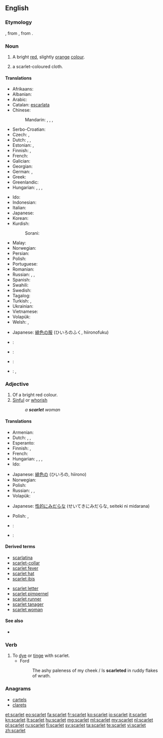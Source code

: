 {{wikipedia|scarlet (color)}}
{{also|Scarlet|Scarlett}}
==English==
{{rfc-auto}}

===Etymology===
{{etyl|fro}} {{term|escarlate|lang=fro||a type of cloth}}, from {{etyl|ML.}} {{term|scarlatum||scarlet cloth|lang=la}}, from {{etyl|fa}} {{term|سقرلات|sc=fa-Arab|tr=saqerlât||a warm woollen cloth}}.

===Noun===
{{en-noun}}

# A bright [[red]], slightly [[orange]] [[color|colour]].
#: {{color panel|FF2400}}
# a scarlet-coloured cloth.

====Translations====
{{trans-top|colour}}
* Afrikaans: {{t-|af|bloedrooi}}
* Albanian: {{t-|sq|ngjyrë alle}}
* Arabic: {{t-|ar|قرمزي|tr=qirmiziy}}
* Catalan: [[escarlata]]
* Chinese:
*: Mandarin: {{t|cmn|深紅色|sc=Hani}},  {{t|cmn|深红色|tr=shēnhóngsè|sc=Hani}},  {{t|cmn|緋紅|sc=Hani}},  {{t|cmn|绯红|tr=fēihóng|sc=Hani}}
* Serbo-Croatian: {{t-|sh|crven}}
* Czech: {{t-|cs|šarlatová barva}},  {{t-|cs|purpur}}
* Dutch: {{t+|nl|scharlaken|n}}, {{t+|nl|scharlakenrood|n}}, {{t+|nl|vuurrood|n}}
* Estonian: {{t-|et|sarlakpunane}},  {{t-|et|ergav}}
* Finnish: {{t-|fi|helakanpunainen}}, {{t+|fi|tulipunainen}}
* French: {{t+|fr|écarlate}}
* Galician: {{t+|gl|escarlata}}
* Georgian: {{t+|ka|ალისფერი}}
* German: {{t-|de|Scharlachrot|n}}, {{t+|de|Scharlach|m}}
* Greek: {{t+|el|κόκκινος|m|tr=kókkinos}}
* Greenlandic: {{t-|kl|aappallarissoq}}
* Hungarian: {{t+|hu|skarlát}}, {{t+|hu|skarlátpiros}}, {{t+|hu|skarlátvörös}}, {{t-|hu|élénkvörös}}
{{trans-mid}}
* Ido: {{t+|io|skarlato}}
* Indonesian: {{t+|id|merah tua}}
* Italian: {{t+|it|scarlatto}}
* Japanese: {{t-|ja|緋色|tr=ひいろ, hiiro}}
* Korean: {{t-|ko|스칼렛|tr=seukalres|sc=Hang}}
* Kurdish:
*: Sorani: {{t|ku|ئاڵ|tr=al|sc=ku-Arab}}
* Malay: {{t+|ms|merah}}
* Norwegian: {{t-|no|skarlagen|n}}
* Persian: {{t-|fa|سقرلات|tr=saqerlât|sc=fa-Arab}}
* Polish: {{t-|pl|szkarłat|m}}
* Portuguese: {{t+|pt|escarlate}}
* Romanian: {{t-|ro|stacojiu|n}}
* Russian: {{t+|ru|алый|tr=ályj}},  {{t+|ru|багровый|tr=bagróvyj}},  {{t+|ru|багряный|tr=bagrjányj}}
* Spanish: {{t+|es|escarlata|f}}
* Swahili: {{t+|sw|nyekundu}}
* Swedish: {{t+|sv|scharlakansrött}}
* Tagalog: {{t-|tl|iskarlata}}
* Turkish: {{t+|tr|kızıl}},  {{t+|tr|kırmızı}}
* Ukrainian: {{t-|uk|яскраво-червоний|tr=jaskravo-červonyj}}
* Vietnamese: {{t+|vi|đĩ}}
* Volapük: {{t-|vo|skarlataköl}}
* Welsh: {{t+|cy|coch}}, {{t-|cy|ysgarlad}}
{{trans-bottom}}

{{trans-top|cloth}}
* Japanese: [[緋色]]の[[服]] (ひいろのふく, hiironofuku)
{{trans-mid}}
{{trans-bottom}}

{{checktrans-top}}
* {{ttbc|he}}: {{t-|he|שני|m|alt=שָׁנִי}}
* {{ttbc|fa}}: {{t-|fa|پارچه مخمل}}
{{trans-mid}}
* {{ttbc|pt}}: {{t+|pt|escarlate}}
* {{ttbc|es}}: {{t-|es|escarlatina}}, {{t+|es|escarlata}}
{{trans-bottom}}

===Adjective===
{{en-adj}}

# Of a bright red colour.
# [[sinful|Sinful]] or [[whorish]]
#: ''a '''scarlet''' woman''

====Translations====
{{trans-top|colour}}
* Armenian: {{t-|hy|ալ|tr=al}}
* Dutch: {{t+|nl|scharlaken|n}}, {{t+|nl|scharlakenrood|n}}, {{t+|nl|vuurrood|n}}
* Esperanto: {{t-|eo|skarlata}}
* Finnish: {{t-|fi|helakanpunainen}}, {{t+|fi|tulipunainen}}
* French: {{t+|fr|écarlate}}
* Hungarian: {{t+|hu|skarlát}}, {{t+|hu|skarlátpiros}}, {{t+|hu|skarlátvörös}}, {{t-|hu|élénkvörös}}
* Ido: {{t+|io|skarlata}}
{{trans-mid}}
* Japanese: [[緋色]]の (ひいろの, hiirono)
* Norwegian: {{t-|no|skarlagen}}
* Polish: {{t+|pl|szkarłatny}}
* Russian: {{t+|ru|алый|tr=ályj}},  {{t+|ru|багровый|tr=bagróvyj}},  {{t+|ru|багряный|tr=bagrjányj}}
* Volapük: {{t-|vo|skarlatakölik}}
{{trans-bottom}}

{{trans-top|sinful}}
* Japanese: [[性的にみだらな]] (せいてきにみだらな, seiteki ni midarana)
{{trans-mid}}
* Polish: {{t+|pl|grzeszny}},  {{t+|pl|nierządny}}
{{trans-bottom}}

{{checktrans-top}}
* {{ttbc|de}} : {{t-|de|scharlach}}
{{trans-mid}}
* {{ttbc|es}} : {{t+|es|escarlata}}
{{trans-bottom}}

====Derived terms====
{{top2}}
* [[scarlatina]]
* [[scarlet-collar]]
* [[scarlet fever]]
* [[scarlet hat]]
* [[scarlet ibis]]
{{mid2}}
* [[scarlet letter]]
* [[scarlet pimpernel]]
* [[scarlet runner]]
* [[scarlet tanager]]
* [[scarlet woman]]
{{bottom}}

====See also====
* {{list|en|reds}}

===Verb===
{{en-verb}}

# To [[dye]] or [[tinge]] with scarlet.
#* Ford
#*: The ashy paleness of my cheek / Is '''scarleted''' in ruddy flakes of wrath.

===Anagrams===
* [[cartels#English|cartels]]
* [[clarets#English|clarets]]

[[et:scarlet]]
[[eo:scarlet]]
[[fa:scarlet]]
[[fr:scarlet]]
[[ko:scarlet]]
[[io:scarlet]]
[[it:scarlet]]
[[kn:scarlet]]
[[lt:scarlet]]
[[hu:scarlet]]
[[mg:scarlet]]
[[ml:scarlet]]
[[my:scarlet]]
[[nl:scarlet]]
[[pl:scarlet]]
[[ru:scarlet]]
[[fi:scarlet]]
[[sv:scarlet]]
[[ta:scarlet]]
[[te:scarlet]]
[[vi:scarlet]]
[[zh:scarlet]]